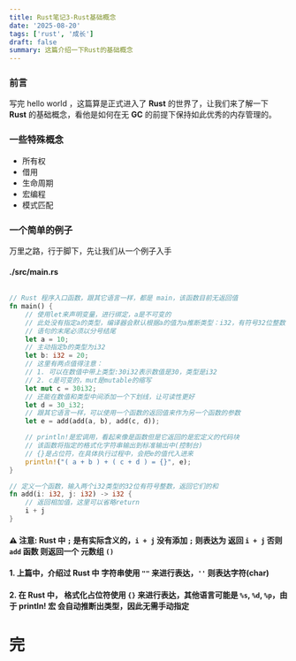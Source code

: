 ```yaml
---
title: Rust笔记3-Rust基础概念
date: '2025-08-20'
tags: ['rust', '成长']
draft: false
summary: 这篇介绍一下Rust的基础概念
---
```


### 前言
写完 hello world ，这篇算是正式进入了 **Rust** 的世界了，让我们来了解一下 **Rust** 的基础概念，看他是如何在无 **GC** 的前提下保持如此优秀的内存管理的。

### 一些特殊概念

- 所有权
- 借用
- 生命周期
- 宏编程
- 模式匹配

### 一个简单的例子

万里之路，行于脚下，先让我们从一个例子入手

#### ./src/main.rs
```rust

// Rust 程序入口函数，跟其它语言一样，都是 main，该函数目前无返回值
fn main() {
    // 使用let来声明变量，进行绑定，a是不可变的
    // 此处没有指定a的类型，编译器会默认根据a的值为a推断类型：i32，有符号32位整数
    // 语句的末尾必须以分号结尾
    let a = 10;
    // 主动指定b的类型为i32
    let b: i32 = 20;
    // 这里有两点值得注意：
    // 1. 可以在数值中带上类型:30i32表示数值是30，类型是i32
    // 2. c是可变的，mut是mutable的缩写
    let mut c = 30i32;
    // 还能在数值和类型中间添加一个下划线，让可读性更好
    let d = 30_i32;
    // 跟其它语言一样，可以使用一个函数的返回值来作为另一个函数的参数
    let e = add(add(a, b), add(c, d));

    // println!是宏调用，看起来像是函数但是它返回的是宏定义的代码块
    // 该函数将指定的格式化字符串输出到标准输出中(控制台)
    // {}是占位符，在具体执行过程中，会把e的值代入进来
    println!("( a + b ) + ( c + d ) = {}", e);
}

// 定义一个函数，输入两个i32类型的32位有符号整数，返回它们的和
fn add(i: i32, j: i32) -> i32 {
    // 返回相加值，这里可以省略return
    i + j
}

```
#### ⚠️ 注意: Rust 中 `;` 是有实际含义的，`i + j` 没有添加 `;` 则表达为 返回 `i + j` 否则 `add` 函数 则返回一个 元数组 `()`

#### 1. 上篇中，介绍过 Rust 中 字符串使用 `""` 来进行表达，`''` 则表达字符(char)

#### 2. 在 Rust 中， 格式化占位符使用 `{}` 来进行表达，其他语言可能是 `%s`, `%d`, `%p`，由于 **println!** 宏 会自动推断出类型，因此无需手动指定

# 完






